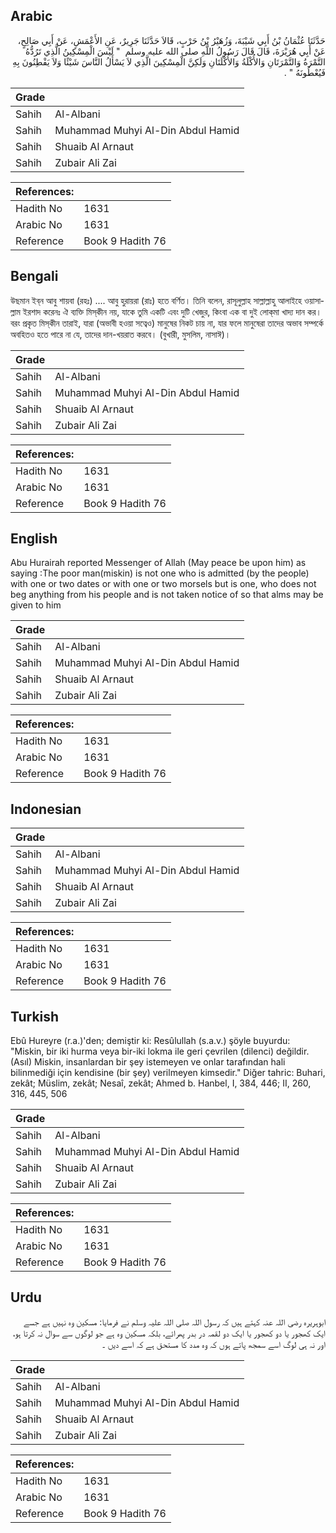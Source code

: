 ## Arabic


<div dir="rtl" lang="ar" style={{fontSize:'larger',backgroundColor:'#f8f9fa',padding:20}}>
حَدَّثَنَا عُثْمَانُ بْنُ أَبِي شَيْبَةَ، وَزُهَيْرُ بْنُ حَرْبٍ، قَالاَ حَدَّثَنَا جَرِيرٌ، عَنِ الأَعْمَشِ، عَنْ أَبِي صَالِحٍ، عَنْ أَبِي هُرَيْرَةَ، قَالَ قَالَ رَسُولُ اللَّهِ صلى الله عليه وسلم ‏ "‏ لَيْسَ الْمِسْكِينُ الَّذِي تَرُدُّهُ التَّمْرَةُ وَالتَّمْرَتَانِ وَالأُكْلَةُ وَالأُكْلَتَانِ وَلَكِنَّ الْمِسْكِينَ الَّذِي لاَ يَسْأَلُ النَّاسَ شَيْئًا وَلاَ يَفْطِنُونَ بِهِ فَيُعْطُونَهُ ‏"‏ ‏.‏
</div>
<div style={{backgroundColor:'#f8f9fa',padding:20, marginBottom: 10}}><table> <thead> <tr> <th>Grade</th> <th></th> </tr> </thead> <tbody> <tr><td>Sahih</td><td>Al-Albani</td></tr><tr><td>Sahih</td><td>Muhammad Muhyi Al-Din Abdul Hamid</td></tr><tr><td>Sahih</td><td>Shuaib Al Arnaut</td></tr><tr><td>Sahih</td><td>Zubair Ali Zai</td></tr></tbody></table><table> <thead> <tr> <th>References:</th> <th></th> </tr> </thead> <tbody><tr><td>Hadith No</td><td>1631</td></tr><tr><td>Arabic No</td><td>1631</td></tr><tr><td>Reference</td><td>Book 9 Hadith 76</td></tr></tbody></table></div>

## Bengali


<div dir="ltr" lang="bn" style={{fontSize:'larger',backgroundColor:'#f8f9fa',padding:20}}>
উছমান ইব্‌ন আবু শায়বা (রহঃ) .... আবু হুরায়রা (রাঃ) হতে বর্ণিত। তিনি বলেন, রাসূলুল্লাহ সাল্লাল্লাহু আলাইহে ওয়াসাল্লাম ইরশাদ করেনঃ ঐ ব্যক্তি মিস্‌কীন নয়, যাকে তুমি একটি এবং দুটি খেজুর, কিংবা এক বা দুই লোক্‌মা খাদ্য দান কর। বরং প্রকৃত মিস্‌কীন তারাই, যারা (অভাবী হওয়া সত্বেও) মানুষের নিকট চায় না, যার ফলে মানুষেরা তাদের অভাব সম্পর্কে অবহিতও হতে পারে না যে, তাদের দান-খয়রাত করবে। (বুখারী, মুসলিম, নাসাঈ)।
</div>
<div style={{backgroundColor:'#f8f9fa',padding:20, marginBottom: 10}}><table> <thead> <tr> <th>Grade</th> <th></th> </tr> </thead> <tbody> <tr><td>Sahih</td><td>Al-Albani</td></tr><tr><td>Sahih</td><td>Muhammad Muhyi Al-Din Abdul Hamid</td></tr><tr><td>Sahih</td><td>Shuaib Al Arnaut</td></tr><tr><td>Sahih</td><td>Zubair Ali Zai</td></tr></tbody></table><table> <thead> <tr> <th>References:</th> <th></th> </tr> </thead> <tbody><tr><td>Hadith No</td><td>1631</td></tr><tr><td>Arabic No</td><td>1631</td></tr><tr><td>Reference</td><td>Book 9 Hadith 76</td></tr></tbody></table></div>

## English


<div dir="ltr" lang="en" style={{fontSize:'larger',backgroundColor:'#f8f9fa',padding:20}}>
Abu Hurairah reported Messenger of Allah (May peace be upon him) as saying :The poor man(miskin) is not one who is admitted (by the people) with one or two dates or with one or two morsels but is one, who does not beg anything from his people and is not taken notice of so that alms may be given to him
</div>
<div style={{backgroundColor:'#f8f9fa',padding:20, marginBottom: 10}}><table> <thead> <tr> <th>Grade</th> <th></th> </tr> </thead> <tbody> <tr><td>Sahih</td><td>Al-Albani</td></tr><tr><td>Sahih</td><td>Muhammad Muhyi Al-Din Abdul Hamid</td></tr><tr><td>Sahih</td><td>Shuaib Al Arnaut</td></tr><tr><td>Sahih</td><td>Zubair Ali Zai</td></tr></tbody></table><table> <thead> <tr> <th>References:</th> <th></th> </tr> </thead> <tbody><tr><td>Hadith No</td><td>1631</td></tr><tr><td>Arabic No</td><td>1631</td></tr><tr><td>Reference</td><td>Book 9 Hadith 76</td></tr></tbody></table></div>

## Indonesian


<div dir="ltr" lang="id" style={{fontSize:'larger',backgroundColor:'#f8f9fa',padding:20}}>

</div>
<div style={{backgroundColor:'#f8f9fa',padding:20, marginBottom: 10}}><table> <thead> <tr> <th>Grade</th> <th></th> </tr> </thead> <tbody> <tr><td>Sahih</td><td>Al-Albani</td></tr><tr><td>Sahih</td><td>Muhammad Muhyi Al-Din Abdul Hamid</td></tr><tr><td>Sahih</td><td>Shuaib Al Arnaut</td></tr><tr><td>Sahih</td><td>Zubair Ali Zai</td></tr></tbody></table><table> <thead> <tr> <th>References:</th> <th></th> </tr> </thead> <tbody><tr><td>Hadith No</td><td>1631</td></tr><tr><td>Arabic No</td><td>1631</td></tr><tr><td>Reference</td><td>Book 9 Hadith 76</td></tr></tbody></table></div>

## Turkish


<div dir="ltr" lang="tr" style={{fontSize:'larger',backgroundColor:'#f8f9fa',padding:20}}>
Ebû Hureyre (r.a.)'den; demiştir ki: Resûlullah (s.a.v.) şöyle buyurdu: "Miskin, bir iki hurma veya bir-iki lokma ile geri çevrilen (dilenci) değildir. (Asıl) Miskin, insanlardan bir şey istemeyen ve onlar tarafından hali bilinmediği için kendisine (bir şey) verilmeyen kimsedir." Diğer tahric: Buhari, zekât; Müslim, zekât; Nesaî, zekât; Ahmed b. Hanbel, I, 384, 446; II, 260, 316, 445, 506
</div>
<div style={{backgroundColor:'#f8f9fa',padding:20, marginBottom: 10}}><table> <thead> <tr> <th>Grade</th> <th></th> </tr> </thead> <tbody> <tr><td>Sahih</td><td>Al-Albani</td></tr><tr><td>Sahih</td><td>Muhammad Muhyi Al-Din Abdul Hamid</td></tr><tr><td>Sahih</td><td>Shuaib Al Arnaut</td></tr><tr><td>Sahih</td><td>Zubair Ali Zai</td></tr></tbody></table><table> <thead> <tr> <th>References:</th> <th></th> </tr> </thead> <tbody><tr><td>Hadith No</td><td>1631</td></tr><tr><td>Arabic No</td><td>1631</td></tr><tr><td>Reference</td><td>Book 9 Hadith 76</td></tr></tbody></table></div>

## Urdu


<div dir="rtl" lang="ur" style={{fontSize:'larger',backgroundColor:'#f8f9fa',padding:20}}>
ابوہریرہ رضی اللہ عنہ کہتے ہیں کہ رسول اللہ صلی اللہ علیہ وسلم نے فرمایا: مسکین وہ نہیں ہے جسے ایک کھجور یا دو کھجور یا ایک دو لقمہ در بدر پھرائے، بلکہ مسکین وہ ہے جو لوگوں سے سوال نہ کرتا ہو، اور نہ ہی لوگ اسے سمجھ پاتے ہوں کہ وہ مدد کا مستحق ہے کہ اسے دیں ۔
</div>
<div style={{backgroundColor:'#f8f9fa',padding:20, marginBottom: 10}}><table> <thead> <tr> <th>Grade</th> <th></th> </tr> </thead> <tbody> <tr><td>Sahih</td><td>Al-Albani</td></tr><tr><td>Sahih</td><td>Muhammad Muhyi Al-Din Abdul Hamid</td></tr><tr><td>Sahih</td><td>Shuaib Al Arnaut</td></tr><tr><td>Sahih</td><td>Zubair Ali Zai</td></tr></tbody></table><table> <thead> <tr> <th>References:</th> <th></th> </tr> </thead> <tbody><tr><td>Hadith No</td><td>1631</td></tr><tr><td>Arabic No</td><td>1631</td></tr><tr><td>Reference</td><td>Book 9 Hadith 76</td></tr></tbody></table></div>